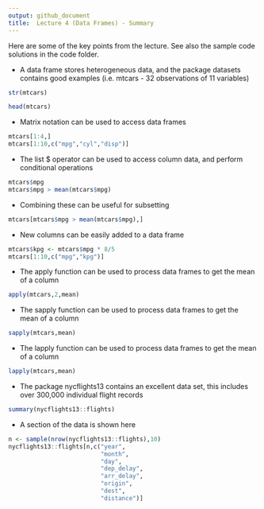 ```yaml
---
output: github_document
title:  Lecture 4 (Data Frames) - Summary
---
```


<!-- README.md is generated from README.Rmd. Please edit that file -->
Here are some of the key points from the lecture. See also the sample code solutions in the code folder.

* A data frame stores heterogeneous data, and the package datasets contains good examples (i.e. mtcars - 32 observations of 11 variables)

```r
str(mtcars)

head(mtcars)
```

* Matrix notation can be used to access data frames

```r
mtcars[1:4,]
mtcars[1:10,c("mpg","cyl","disp")]

```

* The list $ operator can be used to access column data, and perform conditional operations
```r
mtcars$mpg
mtcars$mpg > mean(mtcars$mpg)
```

* Combining these can be useful for subsetting
```r
mtcars[mtcars$mpg > mean(mtcars$mpg),]
```

* New columns can be easily added to a data frame
```r
mtcars$kpg <- mtcars$mpg * 8/5
mtcars[1:10,c("mpg","kpg")]
```

* The apply function can be used to process data frames to get the mean of a column
```r
apply(mtcars,2,mean)
```

* The sapply function can be used to process data frames to get the mean of a column
```r
sapply(mtcars,mean)
```

* The lapply function can be used to process data frames to get the mean of a column
```r
lapply(mtcars,mean)
```
* The package nycflights13 contains an excellent data set, this includes over 300,000 individual flight records
```r
summary(nycflights13::flights)
```

* A section of the data is shown here
```r
n <- sample(nrow(nycflights13::flights),10)
nycflights13::flights[n,c("year",
                          "month",
                          "day",
                          "dep_delay", 
                          "arr_delay", 
                          "origin", 
                          "dest", 
                          "distance")]
```




